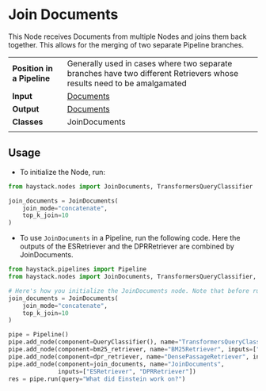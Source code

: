 # Join Documents

This Node receives Documents from multiple Nodes and joins them back together.
This allows for the merging of two separate Pipeline branches.

|||
|-------------|-----------------------------------------------------------------------------------------------------------------------------------------------------------------------------|
|__Position in a Pipeline__| Generally used in cases where two separate branches have two different Retrievers whose results need to be amalgamated |
|__Input__       | [Documents](/components/v1.7.0/documents-answers-labels#document)                                                                                                                                                                  |
|__Output__      | [Documents](/components/v1.7.0/documents-answers-labels#document)                                                                                                             |
|__Classes__     | JoinDocuments                                                                                                           |
|||

## Usage

* To initialize the Node, run:
```python
from haystack.nodes import JoinDocuments, TransformersQueryClassifier

join_documents = JoinDocuments(
    join_mode="concatenate",
    top_k_join=10
)
```

* To use `JoinDocuments` in a Pipeline, run the following code.
Here the outputs of the ESRetriever and the DPRRetriever are combined by JoinDocuments.

```python
from haystack.pipelines import Pipeline
from haystack.nodes import JoinDocuments, TransformersQueryClassifier, BM25Retriever, DensePassageRetriever

# Here's how you initialize the JoinDocuments node. Note that before running the Pipeline, you need to initialize all the other nodes as well.
join_documents = JoinDocuments(
    join_mode="concatenate",
    top_k_join=10
)

pipe = Pipeline()
pipe.add_node(component=QueryClassifier(), name="TransformersQueryClassifier", inputs=["Query"])
pipe.add_node(component=bm25_retriever, name="BM25Retriever", inputs=["TransformersQueryClassifier.output_1"])
pipe.add_node(component=dpr_retriever, name="DensePassageRetriever", inputs=["TransformersQueryClassifier.output_2"])
pipe.add_node(component=join_documents, name="JoinDocuments",
              inputs=["ESRetriever", "DPRRetriever"])
res = pipe.run(query="What did Einstein work on?")
```

